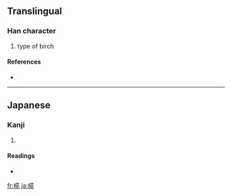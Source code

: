 ==Translingual==

===Han character===
{{Han char|rn=75|rad=木|as=08|sn=12|four=|canj=木廿人心 (DTOP)}}

# type of birch

====References====
* {{Han ref|kx=0537.131|dkj=15065|dj=0924.180|hdz=21210.041|uh=691B|ud=26907}}

----

==Japanese==

===Kanji===
{{ja-kanji|grade=|rs=木08}}

# {{defn|Japanese|sort=木08}}

====Readings====
* {{ja-readings|on=|kun=[[もみじ]] (momiji), [[かば]] (kaba)}}

[[fr:椛]]
[[ja:椛]]
